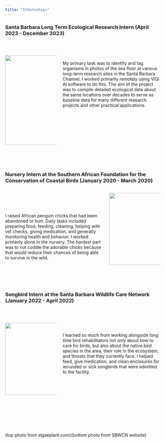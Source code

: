 ```yaml
---
title: "Internships"
---
```


### Santa Barbara Long Term Ecological Research Intern (April 2023 - December 2023)

<br>

::: columns
::: {.column width="30%"}
![](https://i0.wp.com/algaeplanet.com/wp-content/uploads/deep-sea-floor.jpg?ssl=1){fig-align="left" width="290"}
:::

::: {.column width="60%"}
<br>
My primary task was to identify and tag organisms in photos of the sea floor at various long-term research sites in the Santa Barbara Channel. I worked primarily remotely using ViQi AI software to do this. The aim of the project was to compile detailed ecological data about the same locations over decades to serve as baseline data for many different research projects and other practical applications.
:::
:::

<br> <br>

### Nursery Intern at the Southern African Foundation for the Conservation of Coastal Birds (January 2020 - March 2020)

::: columns
::: {.column width="60%"}
<br> <br> <br>

I raised African penguin chicks that had been abandoned or hurt. Daily tasks included preparing food, feeding, cleaning, helping with vet checks, giving medication, and generally monitoring health and behavior. I worked primarily alone in the nursery. The hardest part was to not coddle the adorable chicks because that would reduce their chances of being able to survive in the wild.
:::

::: {.column width="30%"}
![](images/IMG_2474.jpeg){fig-align="right" width="233"}
:::
:::

<br> <br>

### Songbird Intern at the Santa Barbara Wildlife Care Network (January 2022 - April 2022)

<br>

::: columns
::: {.column width="30%"}
![](images/WCN.png){fig-align="left" width="233"}
:::

::: {.column width="60%"}
<br>

I learned so much from working alongside long time bird rehabilitators not only about how to care for birds, but also about the native bird species in the area, their role in the ecosystem, and threats that they currently face. I helped feed, give medication, and clean enclosures for wounded or sick songbirds that were admitted to the facility.
:::
:::

<br>

<br>

<br>

(top photo from algaeplant.com)(bottom photo from SBWCN website)
